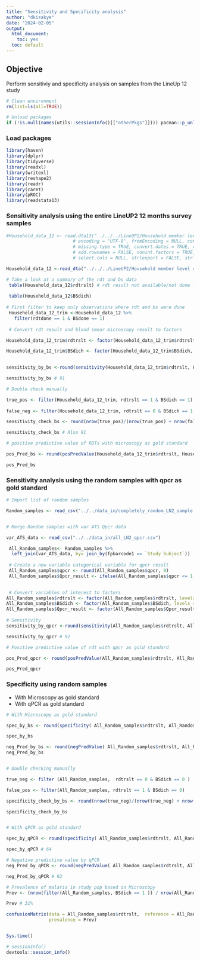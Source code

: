```yaml
---
title: "Sensitivity and Specificity analysis"
author: "dkisakye"
date: "2024-02-05"
output:
  html_document:
    toc: yes
  toc: default
---
```


## Objective
Perform sensitiviy and specificity analysis on samples from the LineUp 12 study 

```r
# Clean environment
rm(list=ls(all=TRUE))

# Unload packages
if (!is.null(names(utils::sessionInfo()[["otherPkgs"]]))) pacman::p_unload("all")
```

### Load packages
```r
library(haven)
library(dplyr) 
library(tidyverse)
library(readxl)
library(writexl)
library(reshape2)
library(readr)
library(caret)
library(pROC)
library(readstata13)

```



### Sensitivity analysis using the entire LineUP2 12 months survey samples
```r

#Household_data_12 <- read.dta13("../../../LineUP2/Household member level data 12 month survey_FINAL.dta", convert.factors = TRUE, generate.factors = TRUE,
                         # encoding = "UTF-8", fromEncoding = NULL, convert.underscore = #FALSE,
                         # missing.type = TRUE, convert.dates = TRUE, replace.strl = TRUE,
                         # add.rownames = FALSE, nonint.factors = TRUE, select.rows = NULL,
                         # select.cols = NULL, strlexport = FALSE, strlpath = ".") %>%

Household_data_12 <-read_dta("../../../LineUP2/Household member level data 12 month survey_FINAL.dta")

# Take a look at a summary of the rdt and bs data
 table(Household_data_12$rdtrslt) # rdt result not available/not done for some
 
 table(Household_data_12$BSdich)
 
# First filter to keep only observations where rdt and bs were done
 Household_data_12_trim <-Household_data_12 %>% 
   filter(rdtdone == 1 & BSdone == 1)
 
 # Convert rdt result and blood smear microscopy result to factors

Household_data_12_trim$rdtrslt <- factor(Household_data_12_trim$rdtrslt, levels = c(1,0))

Household_data_12_trim$BSdich <- factor(Household_data_12_trim$BSdich, levels = c(1,0)) 
 

sensitivity_by_bs <-round(sensitivity(Household_data_12_trim$rdtrslt, Household_data_12_trim$BSdich, positive = levels(Household_data_12_trim$BSdich)[1]) * 100, 0) # 100

sensitivity_by_bs # 91

# Double check manually

true_pos <- filter(Household_data_12_trim, rdtrslt == 1 & BSdich == 1)
 
false_neg <- filter(Household_data_12_trim, rdtrslt == 0 & BSdich == 1 )

sensitivity_check_bs <- round(nrow(true_pos)/(nrow(true_pos) + nrow(false_neg)) * 100, 0)

sensitivity_check_bs # Also 91

# positive predictive value of RDTs with microscopy as gold standard

pos_Pred_bs <- round(posPredValue(Household_data_12_trim$rdtrslt, Household_data_12_trim$BSdich, positive = levels(Household_data_12_trim$BSdich)[1])*100, 0) # 47

pos_Pred_bs

```

### Sensitivity analysis using the random samples with qpcr as gold standard
```r
# Import list of random samples

Random_samples <- read_csv("../../data_in/completely_random_LN2_sample.csv")


# Merge Random samples with var ATS Qpcr data

var_ATS_data <- read_csv("../../data_in/all_LN2_qpcr.csv")

 All_Random_samples<- Random_samples %>% 
  left_join(var_ATS_data, by= join_by(fpbarcode1 == `Study Subject`))
 
 # Create a new variable categorical variable for qpcr result
 All_Random_samples$qpcr <- round(All_Random_samples$qpcr, 0)
 All_Random_samples$Qpcr_result <- ifelse(All_Random_samples$qpcr <= 1, 0, 1)
 

 # Convert variables of interest to factors
All_Random_samples$rdtrslt <- factor(All_Random_samples$rdtrslt, levels = c(1,0))
All_Random_samples$BSdich <- factor(All_Random_samples$BSdich, levels = c(1,0))
All_Random_samples$Qpcr_result <- factor(All_Random_samples$Qpcr_result, levels = c(1,0))
 
# Sensitivity
sensitivity_by_qpcr <-round(sensitivity(All_Random_samples$rdtrslt, All_Random_samples$Qpcr_result, positive = levels(All_Random_samples$Qpcr_result)[1]) * 100, 0)

sensitivity_by_qpcr # 92

# Positive predictive value of rdt with qpcr as gold standard

pos_Pred_qpcr <- round(posPredValue(All_Random_samples$rdtrslt, All_Random_samples$Qpcr_result, positive = levels(All_Random_samples$Qpcr_result)[1])*100, 0) # 64

pos_Pred_qpcr

```

### Specificity using random samples
* With Microscopy as gold standard
* With qPCR as gold standard
```r
# With Microscopy as gold standard

spec_by_bs <- round(specificity( All_Random_samples$rdtrslt, All_Random_samples$BSdich, negative = levels(All_Random_samples$BSdich)[-1])* 100, 0) # 56

spec_by_bs

neg_Pred_by_bs <- round(negPredValue( All_Random_samples$rdtrslt, All_Random_samples$BSdich, negative = levels(All_Random_samples$BSdich)[-1])* 100, 0) # 95 
neg_Pred_by_bs 


# Double checking manually

true_neg <- filter (All_Random_samples,  rdtrslt == 0 & BSdich == 0 )

false_pos <- filter(All_Random_samples, rdtrslt == 1 & BSdich == 0)

specificity_check_by_bs <- round(nrow(true_neg)/(nrow(true_neg) + nrow(false_pos)) * 100, 0)

specificity_check_by_bs


# With qPCR as gold standard

spec_by_qPCR <- round(specificity( All_Random_samples$rdtrslt, All_Random_samples$Qpcr_result, negative = levels(All_Random_samples$Qpcr_result)[-1])* 100, 0) # 

spec_by_qPCR # 64

# Negative predictive value by qPCR
neg_Pred_by_qPCR <- round(negPredValue( All_Random_samples$rdtrslt, All_Random_samples$Qpcr_result, negative = levels(All_Random_samples$Qpcr_result)[-1])* 100, 0) # 

neg_Pred_by_qPCR # 92
```


```r
# Prevalence of malaria in study pop based on Microscopy
Prev <- (nrow(filter(All_Random_samples, BSdich == 1 )) / nrow(All_Random_samples)) 

Prev # 31%

confusionMatrix(data = All_Random_samples$rdtrslt,  reference = All_Random_samples$BSdich, positive = levels(All_Random_samples$BSdich)[1],
                prevalence = Prev)


```


```r

```

```r
Sys.time()
```

```r
# sessionInfo()
devtools::session_info()
```
